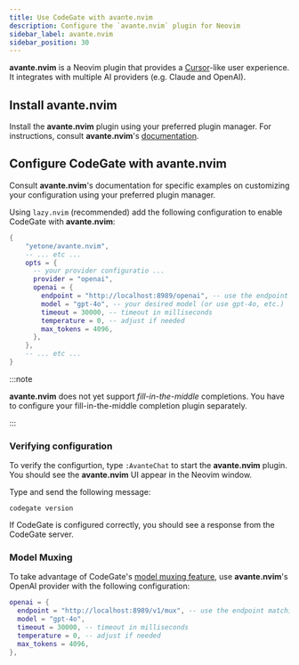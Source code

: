 ```yaml
---
title: Use CodeGate with avante.nvim
description: Configure the `avante.nvim` plugin for Neovim
sidebar_label: avante.nvim
sidebar_position: 30
---
```


**avante.nvim** is a Neovim plugin that provides a
[Cursor](https://www.cursor.com)-like user experience. It integrates with
multiple AI providers (e.g. Claude and OpenAI).

## Install avante.nvim

Install the **avante.nvim** plugin using your preferred plugin manager. For
instructions, consult **avante.nvim**'s
[documentation](https://github.com/yetone/avante.nvim?tab=readme-ov-file#installation).

## Configure CodeGate with avante.nvim

Consult **avante.nvim**'s documentation for specific examples on customizing
your configuration using your preferred plugin manager.

Using `lazy.nvim` (recommended) add the following configuration to enable
CodeGate with **avante.nvim**:

```lua
{
    "yetone/avante.nvim",
    -- ... etc ...
    opts = {
      -- your provider configuratio ...
      provider = "openai",
      openai = {
        endpoint = "http://localhost:8989/openai", -- use the endpoint matching your LLM provider
        model = "gpt-4o", -- your desired model (or use gpt-4o, etc.)
        timeout = 30000, -- timeout in milliseconds
        temperature = 0, -- adjust if needed
        max_tokens = 4096,
      },
    },
    -- ... etc ...
}
```

:::note

**avante.nvim** does not yet support _fill-in-the-middle_ completions. You have
to configure your fill-in-the-middle completion plugin separately.

:::

### Verifying configuration

To verify the configurtion, type `:AvanteChat` to start the **avante.nvim**
plugin. You should see the **avante.nvim** UI appear in the Neovim window.

Type and send the following message:

```
codegate version
```

If CodeGate is configured correctly, you should see a response from the CodeGate
server.

### Model Muxing

To take advantage of CodeGate's [model muxing feature](/features/muxing), use
**avante.nvim**'s OpenAI provider with the following configuration:

```lua
openai = {
  endpoint = "http://localhost:8989/v1/mux", -- use the endpoint matching your LLM provider
  model = "gpt-4o",
  timeout = 30000, -- timeout in milliseconds
  temperature = 0, -- adjust if needed
  max_tokens = 4096,
},
```
